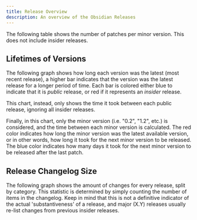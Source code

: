 ```yaml
---
title: Release Overview
description: An overview of the Obsidian Releases
---
```



The following table shows the number of patches per minor version.
This does not include insider releases.

<ReleasesOverview />

## Lifetimes of Versions

The following graph shows how long each version was the latest (most recent release),
a higher bar indicates that the version was the latest release for a longer period of time.
Each bar is colored either blue to indicate that it is <i>public</i> release, or red if it represents an <i>insider</i> release.

<ReleasesTimeBetweenPatch />


This chart, instead, only shows the time it took between each public release, ignoring all insider releases.

<ReleasesTimeBetweenPublic />

Finally, in this chart, only the minor version (i.e. "0.2", "1.2", etc.) is considered, and the time between each minor version is calculated.
The red color indicates how long the minor version was the latest available version, or in other words, how long it took for the next minor version to be released.
The blue color indicates how many days it took for the next minor version to be released after the last patch.

<ReleasesTimeBetweenMinor />


## Release Changelog Size

The following graph shows the amount of changes for every release, split by category.
This statistic is determined by simply counting the number of items in the changelog.
Keep in mind that this is not a definitive indicator of the actual 'substantiveness' of a release,
and major (X.Y) releases usually re-list changes from previous insider releases.

<ReleasesChangelogLength />
